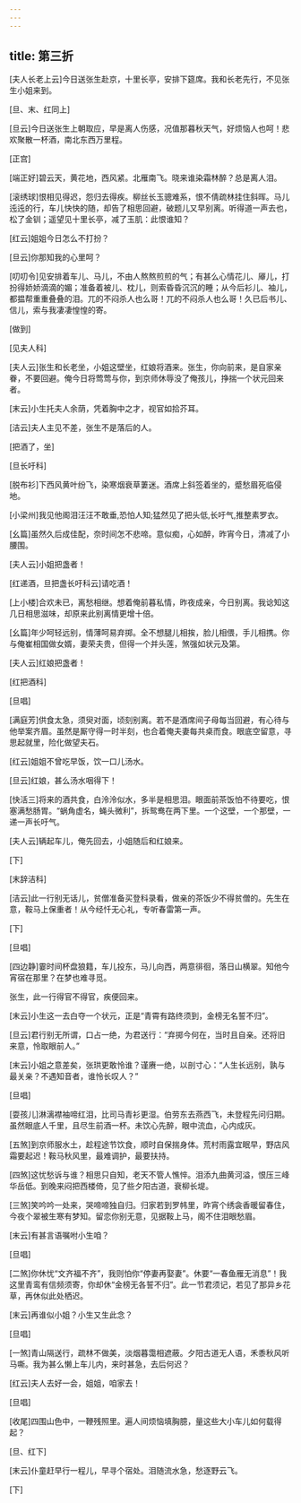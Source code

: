 ```yaml
---
---
---
```

title: 第三折
---


[夫人长老上云]今日送张生赴京，十里长亭，安排下筵席。我和长老先行，不见张生小姐来到。

[旦、末、红同上]

[旦云]今日送张生上朝取应，早是离人伤感，况值那暮秋天气，好烦恼人也呵！悲欢聚散一杯酒，南北东西万里程。

[正宫]

[端正好]碧云天，黄花地，西风紧。北雁南飞。晓来谁染霜林醉？总是离人泪。

[滚绣球]恨相见得迟，怨归去得疾。柳丝长玉骢难系，恨不倩疏林挂住斜晖。马儿迍迍的行，车儿快快的随，却告了相思回避，破题儿又早别离。听得道一声去也，松了金钏；遥望见十里长亭，减了玉肌：此恨谁知？

[红云]姐姐今日怎么不打扮？

[旦云]你那知我的心里呵？

[叨叨令]见安排着车儿、马儿，不由人熬熬煎煎的气；有甚么心情花儿、厣儿，打扮得娇娇滴滴的媚；准备着被儿、枕儿，则索昏昏沉沉的睡；从今后衫儿、袖儿，都揾帮重重叠叠的泪。兀的不闷杀人也么哥！兀的不闷杀人也么哥！久已后书儿、信儿，索与我凄凄惶惶的寄。

[做到]

[见夫人科]

[夫人云]张生和长老坐，小姐这壁坐，红娘将酒来。张生，你向前来，是自家亲眷，不要回避。俺今日将莺莺与你，到京师休辱没了俺孩儿，挣揣一个状元回来者。

[末云]小生托夫人余荫，凭着胸中之才，视官如拾芥耳。

[洁云]夫人主见不差，张生不是落后的人。

[把酒了，坐]

[旦长吁科]

[脱布衫]下西风黄叶纷飞，染寒烟衰草萋迷。酒席上斜签着坐的，蹙愁眉死临侵地。

[小梁州]我见他阁泪汪汪不敢垂,恐怕人知;猛然见了把头低,长吁气,推整素罗衣。

[幺篇]虽然久后成佳配，奈时间怎不悲啼。意似痴，心如醉，昨宵今日，清减了小腰围。

[夫人云]小姐把盏者！

[红递酒，旦把盏长吁科云]请吃酒！

[上小楼]合欢未已，离愁相继。想着俺前暮私情，昨夜成亲，今日别离。我谂知这几日相思滋味，却原来此别离情更增十倍。

[幺篇]年少呵轻远别，情薄呵易弃掷。全不想腿儿相挨，脸儿相偎，手儿相携。你与俺崔相国做女婿，妻荣夫贵，但得一个并头莲，煞强如状元及第。

[夫人云]红娘把盏者！

[红把酒科]

[旦唱]

[满庭芳]供食太急，须臾对面，顷刻别离。若不是酒席间子母每当回避，有心待与他举案齐眉。虽然是厮守得一时半刻，也合着俺夫妻每共桌而食。眼底空留意，寻思起就里，险化做望夫石。

[红云]姐姐不曾吃早饭，饮一口儿汤水。

[旦云]红娘，甚么汤水咽得下！

[快活三]将来的酒共食，白泠泠似水，多半是相思泪。眼面前茶饭怕不待要吃，恨塞满愁肠胃。“蜗角虚名，蝇头微利”，拆鸳鸯在两下里。一个这壁，一个那壁，一递一声长吁气。

[夫人云]辆起车儿，俺先回去，小姐随后和红娘来。

[下]

[末辞洁科]

[洁云]此一行别无话儿，贫僧准备买登科录看，做亲的茶饭少不得贫僧的。先生在意，鞍马上保重者！从今经忏无心礼，专听春雷第一声。

[下]

[旦唱]

[四边静]霎时间杯盘狼籍，车儿投东，马儿向西，两意徘徊，落日山横翠。知他今宵宿在那里？在梦也难寻觅。

张生，此一行得官不得官，疾便回来。

[末云]小生这一去白夺一个状元，正是“青霄有路终须到，金榜无名誓不归”。

[旦云]君行别无所谓，口占一绝，为君送行：“弃掷今何在，当时且自亲。还将旧来意，怜取眼前人。”

[末云]小姐之意差矣，张珙更敢怜谁？谨赓一绝，以剖寸心：“人生长远别，孰与最关亲？不遇知音者，谁怜长叹人？”

[旦唱]

[耍孩儿]淋漓襟袖啼红泪，比司马青衫更湿。伯劳东去燕西飞，未登程先问归期。虽然眼底人千里，且尽生前酒一杯。未饮心先醉，眼中流血，心内成灰。

[五煞]到京师服水土，趁程途节饮食，顺时自保揣身体。荒村雨露宜眠早，野店风霜要起迟！鞍马秋风里，最难调护，最要扶持。

[四煞]这忧愁诉与谁？相思只自知，老天不管人憔悴。泪添九曲黄河溢，恨压三峰华岳低。到晚来闷把西楼倚，见了些夕阳古道，衰柳长堤。

[三煞]笑吟吟一处来，哭啼啼独自归。归家若到罗帏里，昨宵个绣衾香暖留春住，今夜个翠被生寒有梦知。留恋你别无意，见据鞍上马，阁不住泪眼愁眉。

[末云]有甚言语嘱咐小生咱？

[旦唱]

[二煞]你休忧“文齐福不齐”，我则怕你“停妻再娶妻”。休要“一春鱼雁无消息”！我这里青鸾有信频须寄，你却休“金榜无各誓不归”。此一节君须记，若见了那异乡花草，再休似此处栖迟。

[末云]再谁似小姐？小生又生此念？

[旦唱]

[一煞]青山隔送行，疏林不做美，淡烟暮霭相遮蔽。夕阳古道无人语，禾黍秋风听马嘶。我为甚么懒上车儿内，来时甚急，去后何迟？

[红云]夫人去好一会，姐姐，咱家去！

[旦唱]

[收尾]四围山色中，一鞭残照里。遍人间烦恼填胸臆，量这些大小车儿如何载得起？

[旦、红下]

[末云]仆童赶早行一程儿，早寻个宿处。泪随流水急，愁逐野云飞。

[下]